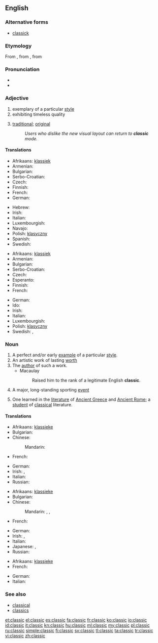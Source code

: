 ==English==
{{rfc-auto}}

===Alternative forms===
* [[classick]] {{qualifier|obsolete}}

===Etymology===
From {{etyl|fr|en}} {{term|classique||lang=fr}}, from {{etyl|la|en}} {{term|classicus||lang=la|relating to the classes of Roman citizenry, especially the highest}}, from {{term|classis||lang=la}}

===Pronunciation===
* {{IPA|/ˈklæsɪk/}}
* {{rhymes|æsɪk}}

===Adjective===
{{en-adj}}

# exemplary of a particular [[style]]
# exhibiting timeless quality
# {{euphemistic}} [[traditional]]; [[original]]
#: ''Users who dislike the new visual layout can return to '''classic''' mode.''

====Translations====
{{trans-top|exemplary of a particular style}}
* Afrikaans: [[klassiek]]
* Armenian: {{t-|hy|դասական|tr=dasakan}}
* Bulgarian: {{t+|bg|класически}}
* Serbo-Croatian: {{t|sh|klasičan|alt=klàsičan}}
* Czech: {{t+|cs|klasický|m}}
* Finnish: {{t+|fi|klassinen}}
* French: {{t+|fr|classique|m|f}}
* German: {{t+|de|klassisch}}
{{trans-mid}}
* Hebrew: {{t-|he|קלאסי|m|tr=klasi}}
* Irish: {{t-|ga|clasaiceach}}
* Italian: {{t+|it|classico}}
* Luxembourgish: {{t-|lb|klassesch}}
* Navajo: {{tø|nv|wódáanii}}
* Polish: [[klasyczny]] {{m}}
* Spanish: {{t+|es|clásico}}
* Swedish: {{t+|sv|klassisk}}
{{trans-bottom}}

{{trans-top|exhibiting timeless quality}}
* Afrikaans: [[klassiek]]
* Armenian: {{t-|hy|դասական|tr=dasakan}}
* Bulgarian: {{t+|bg|класически}}
* Serbo-Croatian: {{t|sh|klasičan|alt=klàsičan}}
* Czech: {{t+|cs|klasický|m}}
* Esperanto: {{t-|eo|klasika|xs=Esperanto}}
* Finnish: {{t+|fi|klassikko}}
* French: {{t+|fr|classique|m|f}}
{{trans-mid}}
* German: {{t+|de|klassisch}}
* Ido: {{t+|io|klasika|xs=Ido}}
* Irish: {{t-|ga|clasaiceach}}
* Italian: {{t+|it|classico}}
* Luxembourgish: {{t-|lb|klassesch}}
* Polish: [[klasyczny]] {{m}}
* Swedish: {{t+|sv|tidlös}},  {{t+|sv|klassisk}}
{{trans-bottom}}

===Noun===
{{en-noun}}

# A perfect and/or early [[example]] of a particular [[style]].
# An artistic work of lasting [[worth]]
# The [[author]] of such a work.
#* Macaulay
#*: Raised him to the rank of a legitimate English '''classic'''.
# A major, long-standing sporting [[event]]
# {{dated}} One learned in the [[literature]] of [[Ancient Greece]] and [[Ancient Rome]]; a [[student]] of [[classical]] literature.

====Translations====
{{trans-top|example}}
* Afrikaans: [[klassieke]]
* Bulgarian: {{t+|bg|образец|m}}
* Chinese:
*: Mandarin: {{t|zh|典型|tr=diǎnxíng|sc=Hani}}
* French: {{t+|fr|classique|m}}
{{trans-mid}}
* German: {{t+|de|Klassiker|m}}
* Irish: {{t-|ga|clasaic|f}}, {{t-|ga|clasaiceach|m}}
* Italian: {{t+|it|classico|m}}
* Russian: {{t+|ru|образец|m|tr=obrazéc|sc=Cyrl}}
{{trans-bottom}}

{{trans-top|lasting work}}
* Afrikaans: [[klassieke]]
* Bulgarian: {{t+|bg|класика|f}}
* Chinese:
*: Mandarin: {{t|zh|經典|sc=Hani}}, {{t|zh|经典|tr=jīngdiǎn|sc=Hani}}, {{t|zh|名著|tr=míngzhù|sc=Hani}}
* French: {{t+|fr|classique|m}}
{{trans-mid}}
* German: {{t+|de|Klassiker|m}}
* Irish: {{t-|ga|clasaic|f}}, {{t-|ga|clasaiceach|m}}
* Italian: {{t+|it|classico|m}}
* Japanese: {{t-|ja|クラシック|tr=kurasshiku|sc=Jpan}}, {{t+|ja|古典|tr=こてん, koten|sc=Jpan}}
* Russian: {{t+|ru|классика|f|tr=klássika|sc=Cyrl}}
{{trans-bottom}}

{{trans-top|event}}
* Afrikaans: [[klassieke]]
* French: {{t+|fr|classique|m}}
{{trans-mid}}
* German: {{t+|de|Klassiker|m}}
* Italian: {{t+|it|classico|m}}
{{trans-bottom}}

===See also===
* [[classical]]
* [[classics]]

[[et:classic]]
[[el:classic]]
[[es:classic]]
[[fa:classic]]
[[fr:classic]]
[[ko:classic]]
[[io:classic]]
[[id:classic]]
[[it:classic]]
[[kn:classic]]
[[hu:classic]]
[[ml:classic]]
[[my:classic]]
[[pl:classic]]
[[ru:classic]]
[[simple:classic]]
[[fi:classic]]
[[sv:classic]]
[[tl:classic]]
[[ta:classic]]
[[tr:classic]]
[[vi:classic]]
[[zh:classic]]